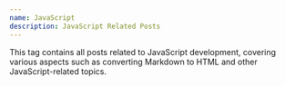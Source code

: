 ```yaml
---
name: JavaScript
description: JavaScript Related Posts
---
```


This tag contains all posts related to JavaScript development, covering various aspects such as converting Markdown to HTML and other JavaScript-related topics.
